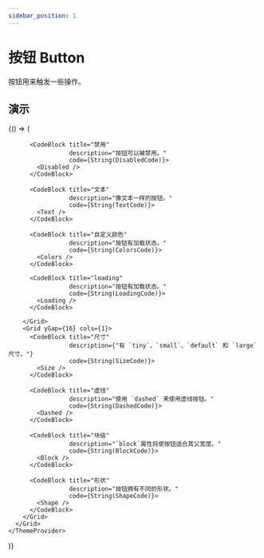 ```yaml
---
sidebar_position: 1
---
```




# 按钮 Button

按钮用来触发一些操作。

## 演示
<BrowserOnly>
  {() => (
    <ThemeProvider>
      <Grid xGap={16} cols={2} style={{
        alignItems: 'flex-start'
      }}>
        <Grid yGap={16} cols={1}>
          <CodeBlock title="基础"
                     description={"按钮的 type 分别为 `default`、`tertiary`、`primary`、`info`、`success`、`warning` 和 `error`。"}
                     code={String(BasicCode)}>
            <Basic />
          </CodeBlock>

          <CodeBlock title="禁用"
                     description="按钮可以被禁用。"
                     code={String(DisabledCode)}>
            <Disabled />
          </CodeBlock>

          <CodeBlock title="文本"
                     description="像文本一样的按钮。"
                     code={String(TextCode)}>
            <Text />
          </CodeBlock>

          <CodeBlock title="自定义颜色"
                     description="按钮有加载状态。"
                     code={String(ColorsCode)}>
            <Colors />
          </CodeBlock>

          <CodeBlock title="loading"
                     description="按钮有加载状态。"
                     code={String(LoadingCode)}>
            <Loading />
          </CodeBlock>

        </Grid>
        <Grid yGap={16} cols={1}>
          <CodeBlock title="尺寸"
                     description={"有 `tiny`、`small`、`default` 和 `large` 尺寸。"}
                     code={String(SizeCode)}>
            <Size />
          </CodeBlock>

          <CodeBlock title="虚线"
                     description="使用 `dashed` 来使用虚线按钮。"
                     code={String(DashedCode)}>
            <Dashed />
          </CodeBlock>

          <CodeBlock title="块级"
                     description="`block`属性将使按钮适合其父宽度。"
                     code={String(BlockCode)}>
            <Block />
          </CodeBlock>

          <CodeBlock title="形状"
                     description="按钮拥有不同的形状。"
                     code={String(ShapeCode)}>
            <Shape />
          </CodeBlock>
        </Grid>
      </Grid>
    </ThemeProvider>
  )}
</BrowserOnly>
